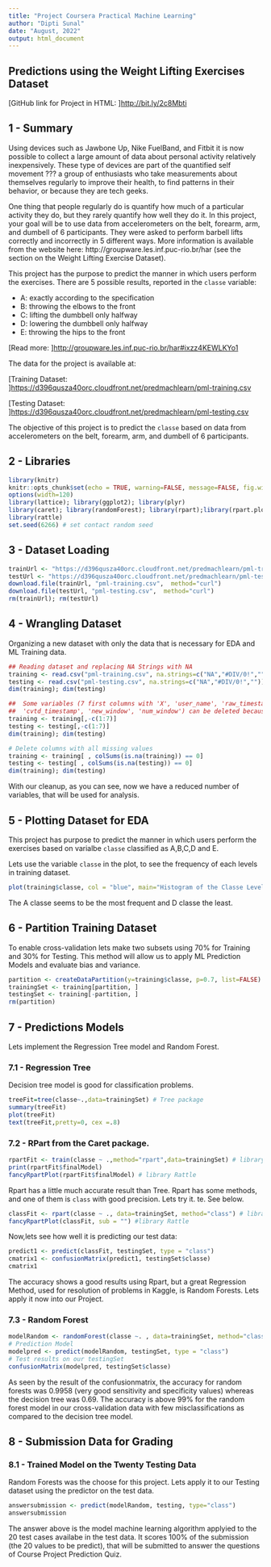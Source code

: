 ---
title: "Project Coursera Practical Machine Learning"
author: "Dipti Sunal" 
date: "August, 2022"
output: html_document
---

## Predictions using the Weight Lifting Exercises Dataset

[GitHub link for Project in HTML: ]<http://bit.ly/2c8Mbti>  


## 1 - Summary
Using devices such as Jawbone Up, Nike FuelBand, and Fitbit it is now possible to collect a large amount of data about personal activity relatively inexpensively. These type of devices are part of the quantified self movement ??? a group of enthusiasts who take measurements about themselves regularly to improve their health, to find patterns in their behavior, or because they are tech geeks. 

One thing that people regularly do is quantify how much of a particular activity they do, but they rarely quantify how well they do it. In this project, your goal will be to use data from accelerometers on the belt, forearm, arm, and dumbell of 6 participants. They were asked to perform barbell lifts correctly and incorrectly in 5 different ways. More information is available from the website here: http://groupware.les.inf.puc-rio.br/har (see the section on the Weight Lifting Exercise Dataset).

This project has the purpose to predict the manner in which users perform the exercises. There are 5 possible results, reported in the `classe` variable:

* A: exactly according to the specification
* B: throwing the elbows to the front
* C: lifting the dumbbell only halfway
* D: lowering the dumbbell only halfway
* E: throwing the hips to the front

[Read more: ]<http://groupware.les.inf.puc-rio.br/har#ixzz4KEWLKYo1>

The data for the project is available at:

[Training Dataset:  ]<https://d396qusza40orc.cloudfront.net/predmachlearn/pml-training.csv> 

[Testing Dataset:  ]<https://d396qusza40orc.cloudfront.net/predmachlearn/pml-testing.csv>

The objective of this project is to predict the `classe` based on data from accelerometers on the belt, forearm, arm, and dumbell of 6 participants.

## 2 - Libraries
```{r, echo=TRUE}
library(knitr)
knitr::opts_chunk$set(echo = TRUE, warning=FALSE, message=FALSE, fig.width=10, fig.height=5)
options(width=120)
library(lattice); library(ggplot2); library(plyr)
library(caret); library(randomForest); library(rpart);library(rpart.plot); library(tree)
library(rattle)
set.seed(6266) # set contact random seed
```

## 3 - Dataset Loading

```{r, echo=TRUE}
trainUrl <- "https://d396qusza40orc.cloudfront.net/predmachlearn/pml-training.csv"
testUrl <- "https://d396qusza40orc.cloudfront.net/predmachlearn/pml-testing.csv"
download.file(trainUrl, "pml-training.csv",  method="curl")
download.file(testUrl, "pml-testing.csv",  method="curl")
rm(trainUrl); rm(testUrl)
```

## 4 - Wrangling Dataset
Organizing a new dataset with only the data that is necessary for EDA and ML Training data.

```{r, echo=TRUE}
## Reading dataset and replacing NA Strings with NA
training <- read.csv("pml-training.csv", na.strings=c("NA","#DIV/0!",""))
testing <- read.csv("pml-testing.csv", na.strings=c("NA","#DIV/0!",""))
dim(training); dim(testing)
```

```{r,echo=TRUE}
##  Some variables (7 first columns with 'X', 'user_name', 'raw_timestamp_part_1', 'raw_timestamp_part_2', 
##  'cvtd_timestamp', 'new_window', 'num_window') can be deleted because will not useful to this Project.
training <- training[,-c(1:7)]
testing <- testing[,-c(1:7)]
dim(training); dim(testing)
```

```{r,echo=TRUE}
# Delete columns with all missing values
training <- training[ , colSums(is.na(training)) == 0]
testing <- testing[ , colSums(is.na(testing)) == 0]
dim(training); dim(testing)
```

With our cleanup, as you can see, now we have a reduced number of variables, that will be used for analysis.

## 5 - Plotting Dataset for EDA
This project has purpose to predict the manner in which users perform the exercises based on varialbe `classe` classified as A,B,C,D and E. 

Lets use the variable `classe` in the plot, to see the frequency of each levels in training dataset.

```{r, echo=TRUE}
plot(training$classe, col = "blue", main="Histogram of the Classe Levels")
```

The A classe seems to be the most frequent and D classe the least.

## 6 - Partition Training Dataset 

To enable cross-validation lets make two subsets using 70% for Training and 30% for Testing.
This method will allow us to apply ML Prediction Models and evaluate bias and variance.

```{r,echo=TRUE}
partition <- createDataPartition(y=training$classe, p=0.7, list=FALSE)
trainingSet <- training[partition, ] 
testingSet <- training[-partition, ]
rm(partition)
```


## 7 - Predictions Models

Lets implement the Regression Tree model and Random Forest.

### 7.1 - Regression Tree

Decision tree model is good for classification problems.

```{r, echo=TRUE}
treeFit=tree(classe~.,data=trainingSet) # Tree package
summary(treeFit)
plot(treeFit)
text(treeFit,pretty=0, cex =.8)
```

### 7.2 - RPart from the Caret package.

```{r, echo=TRUE}
rpartFit <- train(classe ~ .,method="rpart",data=trainingSet) # library Caret
print(rpartFit$finalModel)
fancyRpartPlot(rpartFit$finalModel) # library Rattle
```

Rpart has a little much accurate result than Tree.
Rpart has some methods, and one of them is `class` with good precision.
Lets try it. te. See below.

```{r,echo=TRUE}
classFit <- rpart(classe ~ ., data=trainingSet, method="class") # library caret
fancyRpartPlot(classFit, sub = "") #library Rattle
```

Now,lets see how well it is predicting our test data:

```{r,echo=TRUE}
predict1 <- predict(classFit, testingSet, type = "class")
cmatrix1 <- confusionMatrix(predict1, testingSet$classe)
cmatrix1
```

The accuracy shows a good results using Rpart, but a great Regression Method, used for resolution of problems in Kaggle, is Random Forests. Lets apply it now into our Project. 

### 7.3 - Random Forest

```{r, echo=TRUE}
modelRandom <- randomForest(classe ~. , data=trainingSet, method="class")
# Prediction Model
modelpred <- predict(modelRandom, testingSet, type = "class")
# Test results on our testingSet
confusionMatrix(modelpred, testingSet$classe)
```

As seen by the result of the confusionmatrix, the accuracy for random forests was 0.9958 (very good sensitivity and specificity values) whereas the decision tree was 0.69.
The accuracy is above 99% for the random forest model in our cross-validation data with few misclassifications as compared to the decision tree model.

## 8 - Submission Data for Grading

### 8.1 - Trained Model on the Twenty Testing Data

Random Forests was the choose for this project. Lets apply it to our Testing dataset using the predictor on the test data.

```{r, echo=TRUE}
answersubmission <- predict(modelRandom, testing, type="class")
answersubmission
```

The answer above is the model machine learning algorithm applyied to the 20 test cases availabe in the test data. It scores 100% of the submission (the 20 values to be predict), that will be submitted to answer the questions of Course Project Prediction Quiz. 


